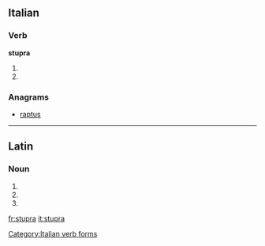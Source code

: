 ==Italian==

===Verb===
'''stupra'''

# {{conjugation of|stuprare||3|s|pres|ind|lang=it}}
# {{conjugation of|stuprare||2|s|imp|lang=it}}

===Anagrams===
* [[raptus#Italian|raptus]]

[[Category:Italian verb forms]]

----

==Latin==

===Noun===
{{la-noun-form|stupra}}

# {{inflection of|stuprum||nom|p|lang=la}}
# {{inflection of|stuprum||acc|p|lang=la}}
# {{inflection of|stuprum||voc|p|lang=la}}

[[fr:stupra]]
[[it:stupra]]